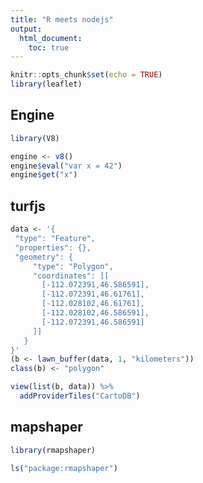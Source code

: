 ```yaml
---
title: "R meets nodejs"
output:
  html_document:
    toc: true
---
```


```r
knitr::opts_chunk$set(echo = TRUE)
library(leaflet)
```

## Engine

```r
library(V8)

engine <- v8()
engine$eval("var x = 42")
engine$get("x")
```

## turfjs

```r
data <- '{
 "type": "Feature",
 "properties": {},
 "geometry": {
     "type": "Polygon",
     "coordinates": [[
       [-112.072391,46.586591],
       [-112.072391,46.61761],
       [-112.028102,46.61761],
       [-112.028102,46.586591],
       [-112.072391,46.586591]
     ]]
   }
}'
(b <- lawn_buffer(data, 1, "kilometers"))
class(b) <- "polygon"

view(list(b, data)) %>%
  addProviderTiles("CartoDB")
```

## mapshaper
```r
library(rmapshaper)

ls("package:rmapshaper")
```